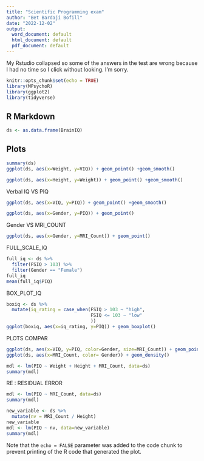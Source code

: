 ```yaml
---
title: "Scientific Programming exam"
author: "Bet Bardají Bofill"
date: "2022-12-02"
output:
  word_document: default
  html_document: default
  pdf_document: default
---
```

My Rstudio collapsed so some of  the answers in the test are wrong because I had no time so I click without looking. I'm sorry.
```r
knitr::opts_chunk$set(echo = TRUE)
library(MPsychoR)
library(ggplot2)
library(tidyverse)
```

## R Markdown

```r
ds <- as.data.frame(BrainIQ)
```

## Plots


```r
summary(ds)
ggplot(ds, aes(x=Weight, y=VIQ)) + geom_point() +geom_smooth()
```

```r
ggplot(ds, aes(x=Height, y=Weight)) + geom_point() +geom_smooth()
```
Verbal IQ VS PIQ
```r
ggplot(ds, aes(x=VIQ, y=PIQ)) + geom_point() +geom_smooth()
```
```r
ggplot(ds, aes(x=Gender, y=PIQ)) + geom_point()
```
Gender VS MRI_COUNT
```r
ggplot(ds, aes(x=Gender, y=MRI_Count)) + geom_point()
```
FULL_SCALE_IQ
```r
full_iq <- ds %>%
  filter(FSIQ > 103) %>%
  filter(Gender == "Female")
full_iq
mean(full_iq$PIQ)
```

BOX_PLOT_IQ
```r
boxiq <- ds %>%
  mutate(iq_rating = case_when(FSIQ > 103 ~ "high",
                               FSIQ <= 103 ~ "low"
                               ))
ggplot(boxiq, aes(x=iq_rating, y=PIQ)) + geom_boxplot()
```

PLOTS COMPAR
```r
ggplot(ds, aes(x=VIQ, y=PIQ, color=Gender, size=MRI_Count)) + geom_point()
ggplot(ds, aes(x=MRI_Count, color= Gender)) + geom_density()
```

```r
mdl <- lm(PIQ ~ Weight + Height + MRI_Count, data=ds)
summary(mdl)
```
RE : RESIDUAL ERROR 
```r
mdl <- lm(PIQ ~ MRI_Count, data=ds)
summary(mdl)
```

```r
new_variable <- ds %>%
  mutate(nv = MRI_Count / Height)
new_variable
mdl <- lm(PIQ ~ nv, data=new_variable)
summary(mdl)
```

Note that the `echo = FALSE` parameter was added to the code chunk to prevent printing of the R code that generated the plot.
